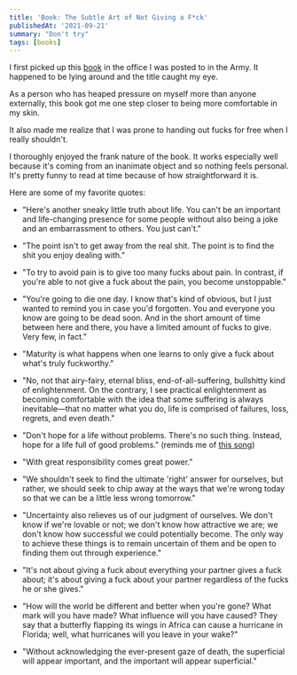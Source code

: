 ```yaml
---
title: 'Book: The Subtle Art of Not Giving a F*ck'
publishedAt: '2021-09-21'
summary: "Don't try"
tags: [books]
---
```


I first picked up this
[book](https://en.wikipedia.org/wiki/The_Subtle_Art_of_Not_Giving_a_Fuck)
in the office I was posted to in the Army. It happened to be lying around and
the title caught my eye.

As a person who has heaped pressure on myself more than anyone externally, this
book got me one step closer to being more comfortable in my skin.

It also made me realize that I was prone to handing out fucks for free when I
really shouldn't.

I thoroughly enjoyed the frank nature of the book. It works especially well
because it's coming from an inanimate object and so nothing feels personal. It's
pretty funny to read at time because of how straightforward it is.

<CenteredImage
  src="/photos/subtle-art-of-not-giving-a-fck.jpg"
  alt="Photo"
  width={240}
  height={360}
  priority
  className="next-image"
/>

Here are some of my favorite quotes:

- "Here's another sneaky little truth about life. You can't be an important and
  life-changing presence for some people without also being a joke and an
  embarrassment to others. You just can't."

- "The point isn't to get away from the real shit. The point is to find the shit
  you enjoy dealing with."

- "To try to avoid pain is to give too many fucks about pain. In contrast, if
  you're able to not give a fuck about the pain, you become unstoppable."

- "You're going to die one day. I know that's kind of obvious, but I just wanted
  to remind you in case you'd forgotten. You and everyone you know are going to
  be dead soon. And in the short amount of time between here and there, you have
  a limited amount of fucks to give. Very few, in fact."

- "Maturity is what happens when one learns to only give a fuck about what's
  truly fuckworthy."

- "No, not that airy-fairy, eternal bliss, end-of-all-suffering, bullshitty kind
  of enlightenment. On the contrary, I see practical enlightenment as becoming
  comfortable with the idea that some suffering is always inevitable—that no
  matter what you do, life is comprised of failures, loss, regrets, and even
  death."

- "Don't hope for a life without problems. There's no such thing. Instead, hope
  for a life full of good problems." (reminds me of [this
  song](https://open.spotify.com/track/4bO90UtXyCqmvil6A4CvnA?si=0e32932c96a448d8))

- "With great responsibility comes great power."

- "We shouldn't seek to find the ultimate 'right' answer for ourselves, but
  rather, we should seek to chip away at the ways that we're wrong today so that
  we can be a little less wrong tomorrow."

- "Uncertainty also relieves us of our judgment of ourselves. We don't know if
  we're lovable or not; we don't know how attractive we are; we don't know how
  successful we could potentially become. The only way to achieve these things
  is to remain uncertain of them and be open to finding them out through
  experience."

- "It's not about giving a fuck about everything your partner gives a fuck
  about; it's about giving a fuck about your partner regardless of the fucks he
  or she gives."

- "How will the world be different and better when you're gone? What mark will
  you have made? What influence will you have caused? They say that a butterfly
  flapping its wings in Africa can cause a hurricane in Florida; well, what
  hurricanes will you leave in your wake?"

- "Without acknowledging the ever-present gaze of death, the superficial will
  appear important, and the important will appear superficial."
